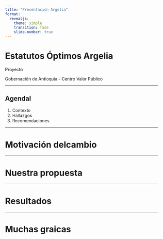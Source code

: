 ```yaml
---
title: "Presentación Argelia"
format:
  revealjs:
    theme: simple
    transition: fade
    slide-number: true
---
```


# Estatutos Óptimos Argelia

Proyecto 

Gobernación de Antioquia - Centro Valor Público

---

## Agendal{background-image="img/gob_1.png" background-size="cover" background-opacity="0.8"}

1. Contexto
2. Hallazgos
3. Recomendaciones

---

# Motivación delcambio

---

# Nuestra propuesta

--- 

# Resultados

---

# Muchas graicas